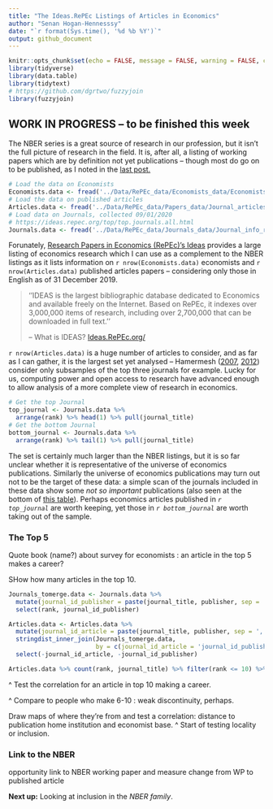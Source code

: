 ```yaml
---
title: "The Ideas.RePEc Listings of Articles in Economics"
author: "Senan Hogan-Hennesssy"
date: "`r format(Sys.time(), '%d %b %Y')`"
output: github_document
---
```

```r
knitr::opts_chunk$set(echo = FALSE, message = FALSE, warning = FALSE, cache = F, fig.align = 'center')
library(tidyverse)
library(data.table)
library(tidytext)
# https://github.com/dgrtwo/fuzzyjoin
library(fuzzyjoin)
```

## WORK IN PROGRESS -- to be finished this week

The NBER series is a great source of research in our profession, but it isn't the full picture of research in the field.
It is, after all, a listing of working papers which are by definition not yet publications -- though most do go on to be published,
as I noted in the [last post.](https://github.com/shoganhennessy/Econ_text_data/blob/master/Blog_post_exploration/1_NBER_working_papers.md)

```r
# Load the data on Economists
Economists.data <- fread('../Data/RePEc_data/Economists_data/Economists_repec_data.csv')
# Load the data on published articles
Articles.data <- fread('../Data/RePEc_data/Papers_data/Journal_articles_repec.csv')
# Load data on Journals, collected 09/01/2020
# https://ideas.repec.org/top/top.journals.all.html
Journals.data <- fread('../Data/RePEc_data/Journals_data/Journal_info_repec.csv')
```
Forunately, [Research Papers in Economics (RePEc)'s Ideas](https://ideas.repec.org/) provides a large listing of economics research which I can use as a complement to the NBER listings as it lists information on `r nrow(Economists.data)` economists 
and `r nrow(Articles.data)` published articles papers -- considering only those in English as of 31 December 2019.

> ''IDEAS is the largest bibliographic database dedicated to Economics and available freely on the Internet. 
> Based on RePEc, it indexes over 3,000,000 items of research, including over 2,700,000 that can be downloaded in full text.''
> 
> -- What is IDEAS?  [Ideas.RePEc.org/](https://ideas.repec.org/) 

`r nrow(Articles.data)` is a huge number of articles to consider, and as far as I can gather, it is the
largest set yet analysed -- Hamermesh ([2007](https://www.nber.org/papers/w6761),
[2012](https://www.nber.org/papers/w18635)) consider only subsamples of the top three journals for example.
Lucky for us, computing power and open access to research
have advanced enough to allow analysis of a more complete view of research in economics.

```r
# Get the top Journal
top_journal <- Journals.data %>% 
  arrange(rank) %>% head(1) %>% pull(journal_title)
# Get the bottom Journal
bottom_journal <- Journals.data %>% 
  arrange(rank) %>% tail(1) %>% pull(journal_title)
```
The set is certainly much larger than the NBER listings, but it is so far unclear whether it is 
representative of the universe of economics publications.
Similarly the universe of economics publications may turn out not to be the target of these data:
a simple scan of the journals included in these data show some *not so important*
publications (also seen at the bottom of [this table](https://ideas.repec.org/top/top.journals.all.html)).
Perhaps economics articles published in *`r top_journal`* are worth keeping, 
yet those in *`r bottom_journal`* are worth taking out of the sample.


### The Top 5

Quote book (name?) about survey for economists :
an article in the top 5 makes a career?

SHow how many articles in the top 10.
```r
Journals_tomerge.data <- Journals.data %>%
  mutate(journal_id_publisher = paste(journal_title, publisher, sep = ', ')) %>%
  select(rank, journal_id_publisher)

Articles.data <- Articles.data %>%
  mutate(journal_id_article = paste(journal_title, publisher, sep = ', ')) %>%
  stringdist_inner_join(Journals_tomerge.data,
                        by = c(journal_id_article = 'journal_id_publisher')) %>%
  select(-journal_id_article, -journal_id_publisher)

Articles.data %>% count(rank, journal_title) %>% filter(rank <= 10) %>% arrange(rank)
```

^ Test the correlation for an article in top 10 making a career.

^ Compare to people who make 6-10 : weak discontinuity, perhaps.

Draw maps of where they're from
and test a correlation: distance to publication home institution and economist base.
^ Start of testing locality or inclusion.


### Link to the NBER

opportunity link to NBER working paper and measure change from WP to published article

<span style="font-weight:bold">Next up:</span> Looking at inclusion in the *NBER family*.
